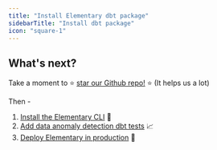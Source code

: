 ```yaml
---
title: "Install Elementary dbt package"
sidebarTitle: "Install dbt package"
icon: "square-1"
---
```


<Snippet file="quickstart-package-install.mdx" />

## What's next?

Take a moment to ⭐️ [star our Github repo!](https://github.com/elementary-data/elementary) ⭐️ (It helps us a lot)

Then -

1. [Install the Elementary CLI](/oss/quickstart/quickstart-cli) 🤩
2. [Add data anomaly detection dbt tests](/data-tests/add-elementary-tests) 📈
3. [Deploy Elementary in production](/oss/deployment-and-configuration/elementary-in-production) 🚀
